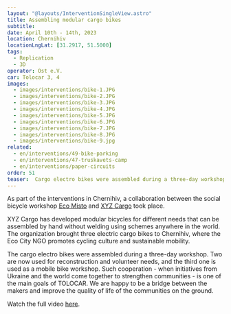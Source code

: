 ```yaml
---
layout: "@layouts/InterventionSingleView.astro"
title: Assembling modular cargo bikes
subtitle: 
date: April 10th - 14th, 2023
location: Chernihiv
locationLngLat: [31.2917, 51.5000]
tags: 
  - Replication
  - 3D 
operator: Ost e.V.
car: Tolocar 3, 4
images:
  - images/interventions/bike-1.JPG
  - images/interventions/bike-2.JPG
  - images/interventions/bike-3.JPG
  - images/interventions/bike-4.JPG
  - images/interventions/bike-5.JPG
  - images/interventions/bike-6.JPG
  - images/interventions/bike-7.JPG
  - images/interventions/bike-8.JPG
  - images/interventions/bike-9.jpg
related:
  - en/interventions/49-bike-parking
  - en/interventions/47-truskavets-camp
  - en/interventions/paper-circuits
order: 51
teaser:  Cargo electro bikes were assembled during a three-day workshop in Chernihiv. 
---
```

As part of the interventions in Chernihiv, a collaboration between the social bicycle workshop [Eco Misto](https://www.facebook.com/eco.cn.ua/) and [XYZ Cargo](http://www.xyzcargo.com/about/) took place.

XYZ Cargo has developed modular bicycles for different needs that can be assembled by hand without welding using schemes anywhere in the world. The organization brought three electric cargo bikes to Chernihiv, where the Eco City NGO promotes cycling culture and sustainable mobility.

The cargo electro bikes were assembled during a three-day workshop. Two are now used for reconstruction and volunteer needs, and the third one is used as a mobile bike workshop. Such cooperation - when initiatives from Ukraine and the world come together to strengthen communities - is one of the main goals of TOLOCAR. We are happy to be a bridge between the makers and improve the quality of life of the communities on the ground.

Watch the full video [here](https://www.instagram.com/reel/CrYGvzwIS0P/?utm_source=ig_web_copy_link&igshid=MzRlODBiNWFlZA==). 
